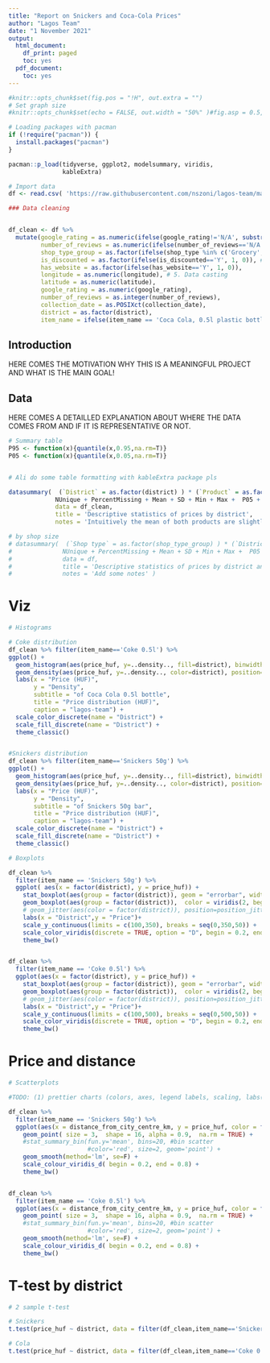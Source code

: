 ```yaml
---
title: "Report on Snickers and Coca-Cola Prices"
author: "Lagos Team"
date: "1 November 2021"
output:
  html_document:
    df_print: paged
    toc: yes
  pdf_document:
    toc: yes
---
```


```r
#knitr::opts_chunk$set(fig.pos = "!H", out.extra = "")
# Set graph size
#knitr::opts_chunk$set(echo = FALSE, out.width = "50%" )#fig.asp = 0.5, fig.width = 7, out.width = "90%" )

# Loading packages with pacman
if (!require("pacman")) {
  install.packages("pacman")
}

pacman::p_load(tidyverse, ggplot2, modelsummary, viridis,
               kableExtra)

# Import data
df <- read.csv( 'https://raw.githubusercontent.com/nszoni/lagos-team/main/coding-1/data/Data_DA1_HW1_Lagos.csv' )

```


```r

### Data cleaning


df_clean <- df %>% 
  mutate(google_rating = as.numeric(ifelse(google_rating!='N/A', substr(google_rating,1,3), NA)), # 1. Correct ratings and NAs
         number_of_reviews = as.numeric(ifelse(number_of_reviews=='N/A', NA, number_of_reviews)), # 2. Correct number of reviews NA
         shop_type_group = as.factor(ifelse(shop_type %in% c('Grocery', 'Gas station', "Supermarket", "Other"), "Big shop", "Small shop")), # 3. Create group for shop size
         is_discounted = as.factor(ifelse(is_discounted=='Y', 1, 0)), # 4. Replace booelan flags
         has_website = as.factor(ifelse(has_website=='Y', 1, 0)),
         longitude = as.numeric(longitude), # 5. Data casting
         latitude = as.numeric(latitude),
         google_rating = as.numeric(google_rating),
         number_of_reviews = as.integer(number_of_reviews),
         collection_date = as.POSIXct(collection_date),
         district = as.factor(district), 
         item_name = ifelse(item_name == 'Coca Cola, 0.5l plastic bottle', 'Coke 0.5l', 'Snickers 50g')) #5. Shortening item names

```

## Introduction
HERE COMES THE MOTIVATION WHY THIS IS A MEANINGFUL PROJECT AND WHAT IS THE MAIN GOAL!

## Data
HERE COMES A DETAILLED EXPLANATION ABOUT WHERE THE DATA COMES FROM AND IF IT IS REPRESENTATIVE OR NOT.


```r

# Summary table
P95 <- function(x){quantile(x,0.95,na.rm=T)}
P05 <- function(x){quantile(x,0.05,na.rm=T)}


# Ali do some table formatting with kableExtra package pls

datasummary(  (`District` = as.factor(district) ) * (`Product` = as.factor(item_name)) * (`Price` = price_huf ) ~ 
             NUnique + PercentMissing + Mean + SD + Min + Max +  P05 + Median + P95, 
             data = df_clean,
             title = 'Descriptive statistics of prices by district',
             notes = 'Intuitively the mean of both products are slightly higher in the inner 13th district. Also there is less variation in price of Snicker bars and more variation in the price of Coke. Those who are living in the inner city have to pay a larger entry price for Coke. The distribution of prices in teh inner district is shofted a bit considering the percentiles' )

# by shop size     
# datasummary(  (`Shop type` = as.factor(shop_type_group) ) * (`District` = as.factor(district) ) * (`Product` = as.factor(item_name)) * (`Price` = price_huf ) ~ 
#              NUnique + PercentMissing + Mean + SD + Min + Max +  P05 + Median + P95, 
#              data = df,
#              title = 'Descriptive statistics of prices by district and shop size',
#              notes = 'Add some notes' )

```

# Viz

```r

# Histograms

# Coke distribution
df_clean %>% filter(item_name=='Coke 0.5l') %>% 
ggplot() + 
  geom_histogram(aes(price_huf, y=..density.., fill=district), binwidth = 30, alpha=0.6, position="identity", bins = 10) +
  geom_density(aes(price_huf, y=..density.., color=district), position="identity", alpha=5) +
  labs(x = "Price (HUF)",
       y = "Density",
       subtitle = "of Coca Cola 0.5l bottle",
       title = "Price distribution (HUF)",
       caption = "lagos-team") +
  scale_color_discrete(name = "District") +
  scale_fill_discrete(name = "District") +
  theme_classic()


#Snickers distribution
df_clean %>% filter(item_name=='Snickers 50g') %>% 
ggplot() + 
  geom_histogram(aes(price_huf, y=..density.., fill=district), binwidth = 30, alpha=0.6, position="identity", bins = 10) +
  geom_density(aes(price_huf, y=..density.., color=district), position="identity", alpha=5) +
  labs(x = "Price (HUF)",
       y = "Density",
       subtitle = "of Snickers 50g bar",
       title = "Price distribution (HUF)",
       caption = "lagos-team") +
  scale_color_discrete(name = "District") +
  scale_fill_discrete(name = "District") +
  theme_classic()

```


```r

# Boxplots

df_clean %>% 
  filter(item_name == 'Snickers 50g') %>% 
  ggplot( aes(x = factor(district), y = price_huf)) +
    stat_boxplot(aes(group = factor(district)), geom = "errorbar", width = 0.2, color = viridis(2, begin=0.2, end=0.8), size = 0.1) +
    geom_boxplot(aes(group = factor(district)),  color = viridis(2, begin=0.2, end=0.8), fill = viridis(2, begin=0.2, end=0.8), size = 0.5, width =  0.5, alpha = 0.6) +  # , outlier.shape = NA
    # geom_jitter(aes(color = factor(district)), position=position_jitter(0.1), size = 1.5, show.legend=F) +
    labs(x = "District",y = "Price")+
    scale_y_continuous(limits = c(100,350), breaks = seq(0,350,50)) +
    scale_color_viridis(discrete = TRUE, option = "D", begin = 0.2, end=0.8)+
    theme_bw() 


df_clean %>% 
  filter(item_name == 'Coke 0.5l') %>% 
  ggplot(aes(x = factor(district), y = price_huf)) +
    stat_boxplot(aes(group = factor(district)), geom = "errorbar", width = 0.2, color = viridis(2, begin=0.2, end=0.8), size = 0.1) +
    geom_boxplot(aes(group = factor(district)),  color = viridis(2, begin=0.2, end=0.8), fill = viridis(2, begin=0.2, end=0.8), size = 0.5, width =  0.5, alpha = 0.6) +  # , outlier.shape = NA
    # geom_jitter(aes(color = factor(district)), position=position_jitter(0.1), size = 1.5, show.legend=F) +
    labs(x = "District",y = "Price")+
    scale_y_continuous(limits = c(100,500), breaks = seq(0,500,50)) +
    scale_color_viridis(discrete = TRUE, option = "D", begin = 0.2, end=0.8)+
    theme_bw() 

```
# Price and distance

```r

# Scatterplots 

#TODO: (1) prettier charts (colors, axes, legend labels, scaling, labs(title, subtitle, caption)), (2) color consistency with other charts

df_clean %>% 
  filter(item_name == 'Snickers 50g') %>% 
  ggplot(aes(x = distance_from_city_centre_km, y = price_huf, color = factor(district))) +
    geom_point( size = 3,  shape = 16, alpha = 0.9,  na.rm = TRUE) +
    #stat_summary_bin(fun.y='mean', bins=20, #bin scatter
                      #color='red', size=2, geom='point') + 
    geom_smooth(method='lm', se=F) +
    scale_colour_viridis_d( begin = 0.2, end = 0.8) +
    theme_bw()


df_clean %>% 
  filter(item_name == 'Coke 0.5l') %>% 
  ggplot(aes(x = distance_from_city_centre_km, y = price_huf, color = factor(district))) +
    geom_point( size = 3,  shape = 16, alpha = 0.9,  na.rm = TRUE) +
    #stat_summary_bin(fun.y='mean', bins=20, #bin scatter
                      #color='red', size=2, geom='point') + 
    geom_smooth(method='lm', se=F) +
    scale_colour_viridis_d( begin = 0.2, end = 0.8) +
    theme_bw()


```


# T-test by district
```r

# 2 sample t-test

# Snickers
t.test(price_huf ~ district, data = filter(df_clean,item_name=='Snickers 50g')) # cannot reject H0 at 5%

# Cola
t.test(price_huf ~ district, data = filter(df_clean,item_name=='Coke 0.5l')) # cannot reject H0 at 5%

```




